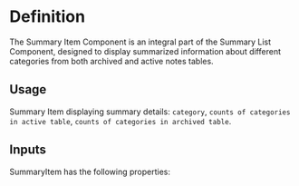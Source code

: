 

<Meta of={SummaryItemStories} />

# Definition

The Summary Item Component is an integral part of the Summary List Component, designed to display summarized information about different categories from both archived and active notes tables.

## Usage

Summary Item displaying summary details: `category`, `counts of categories in active table`, `counts of categories in archived table`.

## Inputs

SummaryItem has the following properties:

<Controls />
